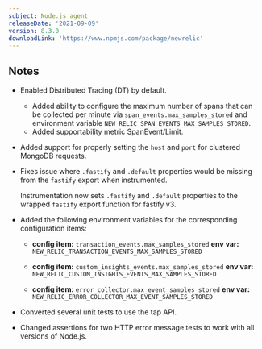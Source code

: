 ```yaml
---
subject: Node.js agent
releaseDate: '2021-09-09'
version: 8.3.0
downloadLink: 'https://www.npmjs.com/package/newrelic'
---
```


## Notes

* Enabled Distributed Tracing (DT) by default.
  * Added ability to configure the maximum number of spans that can be collected per minute via `span_events.max_samples_stored` and environment variable `NEW_RELIC_SPAN_EVENTS_MAX_SAMPLES_STORED`.
  * Added supportability metric SpanEvent/Limit.

* Added support for properly setting the `host` and `port` for clustered MongoDB requests.

* Fixes issue where `.fastify` and `.default` properties would be missing from the `fastify` export when instrumented.

  Instrumentation now sets `.fastify` and `.default` properties to the wrapped `fastify` export function for fastify v3.

* Added the following environment variables for the corresponding configuration items:
  * **config item:** `transaction_events.max_samples_stored`
**env var:** `NEW_RELIC_TRANSACTION_EVENTS_MAX_SAMPLES_STORED`

  * **config item:** `custom_insights_events.max_samples_stored`
**env var:** `NEW_RELIC_CUSTOM_INSIGHTS_EVENTS_MAX_SAMPLES_STORED`

  * **config item:** `error_collector.max_event_samples_stored`
**env var:** `NEW_RELIC_ERROR_COLLECTOR_MAX_EVENT_SAMPLES_STORED`

* Converted several unit tests to use the tap API.

* Changed assertions for two HTTP error message tests to work with all versions of Node.js.